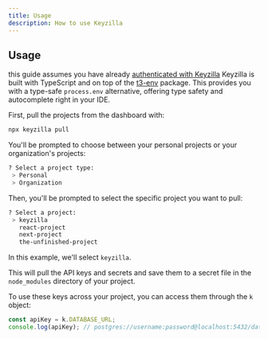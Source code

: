 ```yaml
---
title: Usage
description: How to use Keyzilla
---
```


## Usage

<Callout title="Heads up!" type="warn"> this guide assumes you have already [authenticated with Keyzilla](/docs/authentication)</Callout>
Keyzilla is built with TypeScript and on top of the [t3-env](https://github.com/t3-oss/env-nextjs) package.
This provides you with a type-safe `process.env` alternative, offering type safety and autocomplete right in your IDE.

First, pull the projects from the dashboard with:

```bash
npx keyzilla pull
```

You'll be prompted to choose between your personal projects or your organization's projects:

```bash
? Select a project type:
 > Personal
 > Organization
```

Then, you'll be prompted to select the specific project you want to pull:

```bash
? Select a project:
 > keyzilla
   react-project
   next-project
   the-unfinished-project
```

In this example, we'll select `keyzilla`.

This will pull the API keys and secrets and save them to a secret file in the `node_modules` directory of your project.

To use these keys across your project, you can access them through the `k` object:

```typescript
const apiKey = k.DATABASE_URL;
console.log(apiKey); // postgres://username:password@localhost:5432/database
```









